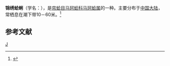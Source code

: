 {{Speciesbox 
| taxon = Mactra ornata
| binomial_authority = Gray
}}
'''锦绣蛤蜊'''（学名：''{{lang|la|Mactra ornata}}''），是[[帘蛤目|帘蛤目]][[马珂蛤科|马珂蛤科]][[马珂蛤属|马珂蛤属]]的一种。主要分布于[[中国大陆|中国大陆]]，常栖息在潮下带10－60米。<ref>{{cite web|url=http://shell.sinica.edu.tw/chinese/shellbase_detail.php?science_no=3782|title=国际贝库：锦绣蛤蜊|publisher=台湾贝类资料库|accessdate=2009-08-11}}</ref>

== 参考文献 ==
{{reflist}}
{{taxonbar}}

[[Category:马珂蛤属|J]]